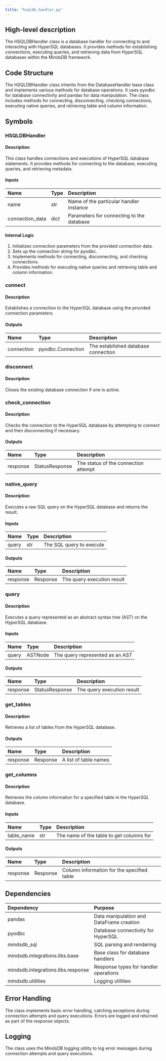 ```yaml
---
title: "hsqldb_handler.py"
---
```


## High-level description
The HSQLDBHandler class is a database handler for connecting to and interacting with HyperSQL databases. It provides methods for establishing connections, executing queries, and retrieving data from HyperSQL databases within the MindsDB framework.

## Code Structure
The HSQLDBHandler class inherits from the DatabaseHandler base class and implements various methods for database operations. It uses pyodbc for database connectivity and pandas for data manipulation. The class includes methods for connecting, disconnecting, checking connections, executing native queries, and retrieving table and column information.

## Symbols

### HSQLDBHandler
#### Description
This class handles connections and executions of HyperSQL database statements. It provides methods for connecting to the database, executing queries, and retrieving metadata.

#### Inputs
| Name | Type | Description |
|:-----|:-----|:------------|
| name | str | Name of the particular handler instance |
| connection_data | dict | Parameters for connecting to the database |

#### Internal Logic
1. Initializes connection parameters from the provided connection data.
2. Sets up the connection string for pyodbc.
3. Implements methods for connecting, disconnecting, and checking connections.
4. Provides methods for executing native queries and retrieving table and column information.

### connect
#### Description
Establishes a connection to the HyperSQL database using the provided connection parameters.

#### Outputs
| Name | Type | Description |
|:-----|:-----|:------------|
| connection | pyodbc.Connection | The established database connection |

### disconnect
#### Description
Closes the existing database connection if one is active.

### check_connection
#### Description
Checks the connection to the HyperSQL database by attempting to connect and then disconnecting if necessary.

#### Outputs
| Name | Type | Description |
|:-----|:-----|:------------|
| response | StatusResponse | The status of the connection attempt |

### native_query
#### Description
Executes a raw SQL query on the HyperSQL database and returns the result.

#### Inputs
| Name | Type | Description |
|:-----|:-----|:------------|
| query | str | The SQL query to execute |

#### Outputs
| Name | Type | Description |
|:-----|:-----|:------------|
| response | Response | The query execution result |

### query
#### Description
Executes a query represented as an abstract syntax tree (AST) on the HyperSQL database.

#### Inputs
| Name | Type | Description |
|:-----|:-----|:------------|
| query | ASTNode | The query represented as an AST |

#### Outputs
| Name | Type | Description |
|:-----|:-----|:------------|
| response | StatusResponse | The query execution result |

### get_tables
#### Description
Retrieves a list of tables from the HyperSQL database.

#### Outputs
| Name | Type | Description |
|:-----|:-----|:------------|
| response | Response | A list of table names |

### get_columns
#### Description
Retrieves the column information for a specified table in the HyperSQL database.

#### Inputs
| Name | Type | Description |
|:-----|:-----|:------------|
| table_name | str | The name of the table to get columns for |

#### Outputs
| Name | Type | Description |
|:-----|:-----|:------------|
| response | Response | Column information for the specified table |

## Dependencies
| Dependency | Purpose |
|:-----------|:--------|
| pandas | Data manipulation and DataFrame creation |
| pyodbc | Database connectivity for HyperSQL |
| mindsdb_sql | SQL parsing and rendering |
| mindsdb.integrations.libs.base | Base class for database handlers |
| mindsdb.integrations.libs.response | Response types for handler operations |
| mindsdb.utilities | Logging utilities |

## Error Handling
The class implements basic error handling, catching exceptions during connection attempts and query executions. Errors are logged and returned as part of the response objects.

## Logging
The class uses the MindsDB logging utility to log error messages during connection attempts and query executions.